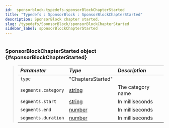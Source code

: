 ```yaml
---
id:  sponsorblock-typedefs-sponsorBlockChapterStarted
title: "Typedefs : SponsorBlock : SponsorBlockChapterStarted"
description: SponsorBlock chapter started.
slug: /typedefs/SponsorBlock/sponsorBlockChapterStarted
sidebar_label: sponsorBlockChapterStarted
---
```



#

### SponsorBlockChapterStarted <span className="info badge">object</span> {#sponsorBlockChapterStarted}

> | <i className="fa-solid fa-hashtag"/> Parameter | <i className="fa-solid fa-font"/> Type                                                            | <i className="fa-solid fa-list"/> Description |
> | :--------------------------------------------- | :------------------------------------------------------------------------------------------------ | :-------------------------------------------- |
> | `type`                                         | "ChaptersStarted"                                                                                 |                                               |
> | `segments.category`                            | [string](https://developer.mozilla.org/en-US/docs/Web/JavaScript/Reference/Global_Objects/String) | The category name                             |
> | `segments.start`                               | [string](https://developer.mozilla.org/en-US/docs/Web/JavaScript/Reference/Global_Objects/String) | In milliseconds                               |
> | `segments.end`                                 | [number](https://developer.mozilla.org/en-US/docs/Web/JavaScript/Reference/Global_Objects/Number) | In milliseconds                               |
> | `segments.duration`                            | [number](https://developer.mozilla.org/en-US/docs/Web/JavaScript/Reference/Global_Objects/Number) | In milliseconds                               |